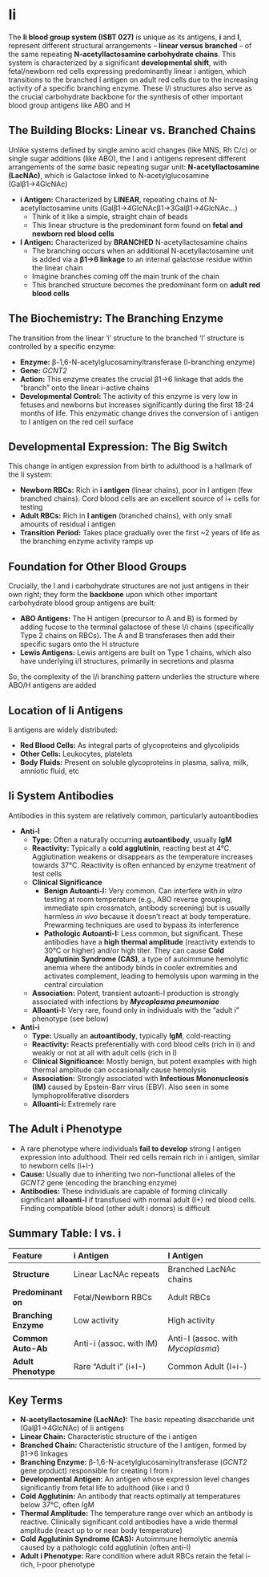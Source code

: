 # Ii {-}

The **Ii blood group system (ISBT 027)** is unique as its antigens, **i** and **I**, represent different structural arrangements – **linear versus branched** – of the same repeating **N-acetyllactosamine carbohydrate chains**. This system is characterized by a significant **developmental shift**, with fetal/newborn red cells expressing predominantly linear i antigen, which transitions to the branched I antigen on adult red cells due to the increasing activity of a specific branching enzyme. These I/i structures also serve as the crucial carbohydrate backbone for the synthesis of other important blood group antigens like ABO and H

## **The Building Blocks: Linear vs. Branched Chains** {-}

Unlike systems defined by single amino acid changes (like MNS, Rh C/c) or single sugar additions (like ABO), the I and i antigens represent different arrangements of the *same* basic repeating sugar unit: **N-acetyllactosamine (LacNAc)**, which is Galactose linked to N-acetylglucosamine (Galβ1→4GlcNAc)

*   **i Antigen:** Characterized by **LINEAR**, repeating chains of N-acetyllactosamine units (Galβ1→4GlcNAcβ1→3Galβ1→4GlcNAc...)
    *   Think of it like a simple, straight chain of beads
    *   This linear structure is the predominant form found on **fetal and newborn red blood cells**

*   **I Antigen:** Characterized by **BRANCHED** N-acetyllactosamine chains
    *   The branching occurs when an additional N-acetyllactosamine unit is added via a **β1→6 linkage** to an internal galactose residue within the linear chain
    *   Imagine branches coming off the main trunk of the chain
    *   This branched structure becomes the predominant form on **adult red blood cells**

## **The Biochemistry: The Branching Enzyme** {-}

The transition from the linear 'i' structure to the branched 'I' structure is controlled by a specific enzyme:

*   **Enzyme:** β-1,6-N-acetylglucosaminyltransferase (I-branching enzyme)
*   **Gene:** *GCNT2*
*   **Action:** This enzyme creates the crucial β1→6 linkage that adds the "branch" onto the linear i-active chains
*   **Developmental Control:** The activity of this enzyme is very low in fetuses and newborns but increases significantly during the first 18-24 months of life. This enzymatic change drives the conversion of i antigen to I antigen on the red cell surface

## **Developmental Expression: The Big Switch** {-}

This change in antigen expression from birth to adulthood is a hallmark of the Ii system:

*   **Newborn RBCs:** Rich in **i antigen** (linear chains), poor in I antigen (few branched chains). Cord blood cells are an excellent source of i+ cells for testing
*   **Adult RBCs:** Rich in **I antigen** (branched chains), with only small amounts of residual i antigen
*   **Transition Period:** Takes place gradually over the first ~2 years of life as the branching enzyme activity ramps up

## **Foundation for Other Blood Groups** {-}

Crucially, the I and i carbohydrate structures are not just antigens in their own right; they form the **backbone** upon which other important carbohydrate blood group antigens are built:

*   **ABO Antigens:** The H antigen (precursor to A and B) is formed by adding fucose to the terminal galactose of these I/i chains (specifically Type 2 chains on RBCs). The A and B transferases then add their specific sugars onto the H structure
*   **Lewis Antigens:** Lewis antigens are built on Type 1 chains, which also have underlying i/I structures, primarily in secretions and plasma

So, the complexity of the I/i branching pattern underlies the structure where ABO/H antigens are added

## **Location of Ii Antigens** {-}

Ii antigens are widely distributed:

*   **Red Blood Cells:** As integral parts of glycoproteins and glycolipids
*   **Other Cells:** Leukocytes, platelets
*   **Body Fluids:** Present on soluble glycoproteins in plasma, saliva, milk, amniotic fluid, etc

## **Ii System Antibodies** {-}

Antibodies in this system are relatively common, particularly autoantibodies

*   **Anti-I**
    *   **Type:** Often a naturally occurring **autoantibody**, usually **IgM**
    *   **Reactivity:** Typically a **cold agglutinin**, reacting best at 4°C. Agglutination weakens or disappears as the temperature increases towards 37°C. Reactivity is often enhanced by enzyme treatment of test cells
    *   **Clinical Significance**
        *   **Benign Autoanti-I:** Very common. Can interfere with *in vitro* testing at room temperature (e.g., ABO reverse grouping, immediate spin crossmatch, antibody screening) but is usually harmless *in vivo* because it doesn't react at body temperature. Prewarming techniques are used to bypass its interference
        *   **Pathologic Autoanti-I:** Less common, but significant. These antibodies have a **high thermal amplitude** (reactivity extends to 30°C or higher) and/or high titer. They can cause **Cold Agglutinin Syndrome (CAS)**, a type of autoimmune hemolytic anemia where the antibody binds in cooler extremities and activates complement, leading to hemolysis upon warming in the central circulation
    *   **Association:** Potent, transient autoanti-I production is strongly associated with infections by ***Mycoplasma pneumoniae***
    *   **Alloanti-I:** Very rare, found only in individuals with the "adult i" phenotype (see below)

*   **Anti-i**
    *   **Type:** Usually an **autoantibody**, typically **IgM**, cold-reacting
    *   **Reactivity:** Reacts preferentially with cord blood cells (rich in i) and weakly or not at all with adult cells (rich in I)
    *   **Clinical Significance:** Mostly benign, but potent examples with high thermal amplitude can occasionally cause hemolysis
    *   **Association:** Strongly associated with **Infectious Mononucleosis (IM)** caused by Epstein-Barr virus (EBV). Also seen in some lymphoproliferative disorders
    *   **Alloanti-i:** Extremely rare

## **The Adult i Phenotype** {-}

*   A rare phenotype where individuals **fail to develop** strong I antigen expression into adulthood. Their red cells remain rich in i antigen, similar to newborn cells (i+I-)
*   **Cause:** Usually due to inheriting two non-functional alleles of the *GCNT2* gene (encoding the branching enzyme)
*   **Antibodies:** These individuals are capable of forming clinically significant **alloanti-I** if transfused with normal adult (I+) red blood cells. Finding compatible blood (other adult i donors) is difficult

## **Summary Table: I vs. i** {-}

| Feature             | i Antigen                     | I Antigen                      |
| :------------------ | :---------------------------- | :----------------------------- |
| **Structure**       | Linear LacNAc repeats         | Branched LacNAc chains         |
| **Predominant on**  | Fetal/Newborn RBCs            | Adult RBCs                     |
| **Branching Enzyme**| Low activity                  | High activity                  |
| **Common Auto-Ab**  | Anti-i (assoc. with IM)       | Anti-I (assoc. with *Mycoplasma*) |
| **Adult Phenotype** | Rare "Adult i" (i+I-)       | Common Adult (I+i-)          |

## **Key Terms** {-}

*   **N-acetyllactosamine (LacNAc):** The basic repeating disaccharide unit (Galβ1→4GlcNAc) of Ii antigens
*   **Linear Chain:** Characteristic structure of the i antigen
*   **Branched Chain:** Characteristic structure of the I antigen, formed by β1→6 linkages
*   **Branching Enzyme:** β-1,6-N-acetylglucosaminyltransferase (*GCNT2* gene product) responsible for creating I from i
*   **Developmental Antigen:** An antigen whose expression level changes significantly from fetal life to adulthood (like i and I)
*   **Cold Agglutinin:** An antibody that reacts optimally at temperatures below 37°C, often IgM
*   **Thermal Amplitude:** The temperature range over which an antibody is reactive. Clinically significant cold antibodies have a wide thermal amplitude (react up to or near body temperature)
*   **Cold Agglutinin Syndrome (CAS):** Autoimmune hemolytic anemia caused by a pathologic cold agglutinin (often anti-I)
*   **Adult i Phenotype:** Rare condition where adult RBCs retain the fetal i-rich, I-poor phenotype
